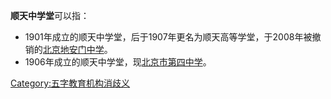 '''顺天中学堂'''可以指：
*1901年成立的顺天中学堂，后于1907年更名为顺天高等学堂，于2008年被撤销的[[北京地安门中学|北京地安门中学]]。
*1906年成立的顺天中学堂，现[[北京市第四中学|北京市第四中学]]。

{{Disambiguation}}

[[Category:五字教育机构消歧义|Category:五字教育机构消歧义]]